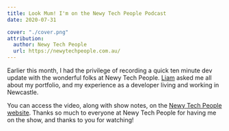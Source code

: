 ```yaml
---
title: Look Mum! I'm on the Newy Tech People Podcast
date: 2020-07-31

cover: "./cover.png"
attribution:
  author: Newy Tech People
  url: https://newytechpeople.com.au/
---
```


<!-- @format -->

Earlier this month, I had the privilege of recording a quick ten minute dev
update with the wonderful folks at Newy Tech People. [Liam][liam] asked me all
about my portfolio, and my experience as a developer living and working in
Newcastle.

<Figure caption="The full episode is available for your viewing pleasure above!">

<YouTube id="FKZ1gbZog14" />

</Figure>

You can access the video, along with show notes, on the [Newy Tech People
website][episode]. Thanks so much to everyone at Newy Tech People for having me
on the show, and thanks to you for watching!

[episode]: https://newytechpeople.com.au/podcasts/newy-dev-update-interview-with-sean-bailey/
[liam]: https://www.linkedin.com/in/liamjamespotter/
